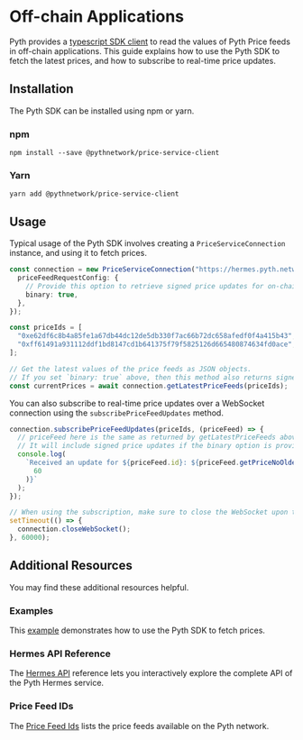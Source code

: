 # Off-chain Applications

Pyth provides a [typescript SDK client](https://github.com/pyth-network/pyth-crosschain/tree/main/price_service/client/js) to read the values of Pyth Price feeds in off-chain applications.
This guide explains how to use the Pyth SDK to fetch the latest prices, and how to subscribe to real-time price updates.

## Installation

The Pyth SDK can be installed using npm or yarn.

### npm

```
npm install --save @pythnetwork/price-service-client
```

### Yarn

```
yarn add @pythnetwork/price-service-client
```

## Usage

Typical usage of the Pyth SDK involves creating a `PriceServiceConnection` instance, and using it to fetch prices.

```typescript
const connection = new PriceServiceConnection("https://hermes.pyth.network", {
  priceFeedRequestConfig: {
    // Provide this option to retrieve signed price updates for on-chain contracts.
    binary: true,
  },
});

const priceIds = [
  "0xe62df6c8b4a85fe1a67db44dc12de5db330f7ac66b72dc658afedf0f4a415b43", // BTC/USD price id
  "0xff61491a931112ddf1bd8147cd1b641375f79f5825126d665480874634fd0ace", // ETH/USD price id
];

// Get the latest values of the price feeds as JSON objects.
// If you set `binary: true` above, then this method also returns signed price updates for the on-chain Pyth contract.
const currentPrices = await connection.getLatestPriceFeeds(priceIds);
```

You can also subscribe to real-time price updates over a WebSocket connection using the `subscribePriceFeedUpdates` method.

```typescript
connection.subscribePriceFeedUpdates(priceIds, (priceFeed) => {
  // priceFeed here is the same as returned by getLatestPriceFeeds above.
  // It will include signed price updates if the binary option is provided to the connection constructor.
  console.log(
    `Received an update for ${priceFeed.id}: ${priceFeed.getPriceNoOlderThan(
      60
    )}`
  );
});

// When using the subscription, make sure to close the WebSocket upon termination to finish the process gracefully.
setTimeout(() => {
  connection.closeWebSocket();
}, 60000);
```

## Additional Resources

You may find these additional resources helpful.

### Examples

This [example](https://github.com/pyth-network/pyth-crosschain/blob/main/price_service/client/js/src/examples/PriceServiceClient.ts) demonstrates how to use the Pyth SDK to fetch prices.

### Hermes API Reference

The [Hermes API](https://hermes.pyth.network/docs/#/) reference lets you interactively explore the complete API of the Pyth Hermes service.

### Price Feed IDs

The [Price Feed Ids](https://pyth.network/developers/price-feed-ids) lists the price feeds available on the Pyth network.
